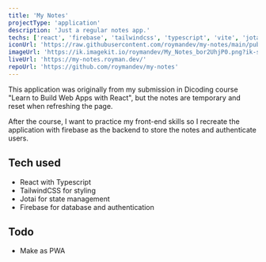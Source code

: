 ```yaml
---
title: 'My Notes'
projectType: 'application'
description: 'Just a regular notes app.'
techs: ['react', 'firebase', 'tailwindcss', 'typescript', 'vite', 'jotai']
iconUrl: 'https://raw.githubusercontent.com/roymandev/my-notes/main/public/My%20Notes.svg'
imageUrl: 'https://ik.imagekit.io/roymandev/My_Notes_bor2UhjP0.png?ik-sdk-version=javascript-1.4.3&updatedAt=1675525336126'
liveUrl: 'https://my-notes.royman.dev/'
repoUrl: 'https://github.com/roymandev/my-notes'
---
```


This application was originally from my submission in Dicoding course "Learn to Build Web Apps with React", but the notes are temporary and reset when refreshing the page.

After the course, I want to practice my front-end skills so I recreate the application with firebase as the backend to store the notes and authenticate users.

## Tech used

- React with Typescript
- TailwindCSS for styling
- Jotai for state management
- Firebase for database and authentication

## Todo

- Make as PWA
